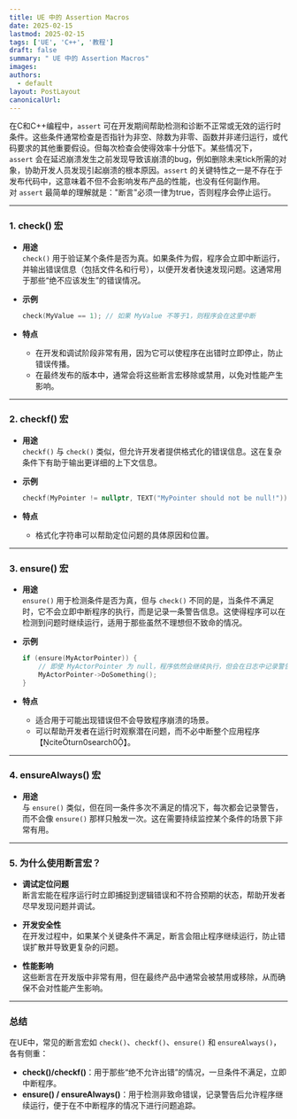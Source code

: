 ```yaml
---
title: UE 中的 Assertion Macros
date: 2025-02-15
lastmod: 2025-02-15
tags: ['UE', 'C++', '教程']
draft: false
summary: " UE 中的 Assertion Macros"
images: 
authors:
  - default
layout: PostLayout
canonicalUrl:
---
```

在C和C++编程中，`assert` 可在开发期间帮助检测和诊断不正常或无效的运行时条件。这些条件通常检查是否指针为非空、除数为非零、函数并非递归运行，或代码要求的其他重要假设。但每次检查会使得效率十分低下。某些情况下，`assert` 会在延迟崩溃发生之前发现导致该崩溃的bug，例如删除未来tick所需的对象，协助开发人员发现引起崩溃的根本原因。`assert` 的关键特性之一是不存在于发布代码中，这意味着不但不会影响发布产品的性能，也没有任何副作用。对 `assert` 最简单的理解就是："断言"必须一律为true，否则程序会停止运行。

---

### 1. check() 宏

- **用途**  
    `check()` 用于验证某个条件是否为真。如果条件为假，程序会立即中断运行，并输出错误信息（包括文件名和行号），以便开发者快速发现问题。这通常用于那些“绝不应该发生”的错误情况。
    
- **示例**
    
    ```cpp
    check(MyValue == 1); // 如果 MyValue 不等于1，则程序会在这里中断
    ```
    
- **特点**
    
    - 在开发和调试阶段非常有用，因为它可以使程序在出错时立即停止，防止错误传播。
    - 在最终发布的版本中，通常会将这些断言宏移除或禁用，以免对性能产生影响。

---

### 2. checkf() 宏

- **用途**  
    `checkf()` 与 `check()` 类似，但允许开发者提供格式化的错误信息。这在复杂条件下有助于输出更详细的上下文信息。
    
- **示例**
    
    ```cpp
    checkf(MyPointer != nullptr, TEXT("MyPointer should not be null!"));
    ```
    
- **特点**
    
    - 格式化字符串可以帮助定位问题的具体原因和位置。

---

### 3. ensure() 宏

- **用途**  
    `ensure()` 用于检测条件是否为真，但与 `check()` 不同的是，当条件不满足时，它不会立即中断程序的执行，而是记录一条警告信息。这使得程序可以在检测到问题时继续运行，适用于那些虽然不理想但不致命的情况。
    
- **示例**
    
    ```cpp
    if (ensure(MyActorPointer)) {
        // 即使 MyActorPointer 为 null，程序依然会继续执行，但会在日志中记录警告信息
        MyActorPointer->DoSomething();
    }
    ```
    
- **特点**
    
    - 适合用于可能出现错误但不会导致程序崩溃的场景。
    - 可以帮助开发者在运行时观察潜在问题，而不必中断整个应用程序【citeturn0search0】。

---

### 4. ensureAlways() 宏

- **用途**  
    与 `ensure()` 类似，但在同一条件多次不满足的情况下，每次都会记录警告，而不会像 `ensure()` 那样只触发一次。这在需要持续监控某个条件的场景下非常有用。

---

### 5. 为什么使用断言宏？

- **调试定位问题**  
    断言宏能在程序运行时立即捕捉到逻辑错误和不符合预期的状态，帮助开发者尽早发现问题并调试。
    
- **开发安全性**  
    在开发过程中，如果某个关键条件不满足，断言会阻止程序继续运行，防止错误扩散并导致更复杂的问题。
    
- **性能影响**  
    这些断言在开发版中非常有用，但在最终产品中通常会被禁用或移除，从而确保不会对性能产生影响。
    

---

### 总结

在UE中，常见的断言宏如 `check()`、`checkf()`、`ensure()` 和 `ensureAlways()`，各有侧重：

- **check()/checkf()**：用于那些“绝不允许出错”的情况，一旦条件不满足，立即中断程序。
- **ensure() / ensureAlways()**：用于检测非致命错误，记录警告后允许程序继续运行，便于在不中断程序的情况下进行问题追踪。
